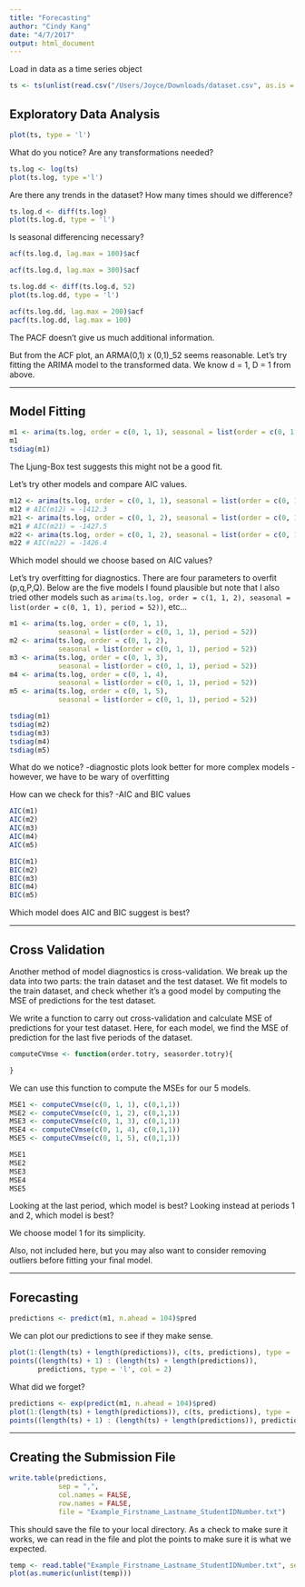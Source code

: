 ```yaml
---
title: "Forecasting"
author: "Cindy Kang"
date: "4/7/2017"
output: html_document
---
```


Load in data as a time series object
```r
ts <- ts(unlist(read.csv("/Users/Joyce/Downloads/dataset.csv", as.is = TRUE)))
```


## Exploratory Data Analysis

```r
plot(ts, type = 'l')
```

What do you notice? Are any transformations needed?


```r
ts.log <- log(ts)
plot(ts.log, type ='l')
```

Are there any trends in the dataset? How many times should we difference?


```r
ts.log.d <- diff(ts.log)
plot(ts.log.d, type = 'l')
```

Is seasonal differencing necessary?


```r
acf(ts.log.d, lag.max = 100)$acf
```

```r
acf(ts.log.d, lag.max = 300)$acf
```

```r
ts.log.dd <- diff(ts.log.d, 52)
plot(ts.log.dd, type = 'l')
```

```r
acf(ts.log.dd, lag.max = 200)$acf
pacf(ts.log.dd, lag.max = 100)
```

The PACF doesn't give us much additional information. 

But from the ACF plot, an ARMA(0,1) x (0,1)_52 seems reasonable. Let's try fitting the ARIMA model to the transformed data. We know d = 1, D = 1 from above.

---

## Model Fitting 

```r
m1 <- arima(ts.log, order = c(0, 1, 1), seasonal = list(order = c(0, 1, 1), period = 52))
m1
tsdiag(m1)
```

The Ljung-Box test suggests this might not be a good fit.

Let's try other models and compare AIC values.

```r
m12 <- arima(ts.log, order = c(0, 1, 1), seasonal = list(order = c(0, 1, 2), period = 52))
m12 # AIC(m12) = -1412.3
m21 <- arima(ts.log, order = c(0, 1, 2), seasonal = list(order = c(0, 1, 1), period = 52))
m21 # AIC(m21) = -1427.5 
m22 <- arima(ts.log, order = c(0, 1, 2), seasonal = list(order = c(0, 1, 2), period = 52))
m22 # AIC(m22) = -1426.4
```

Which model should we choose based on AIC values?

Let's try overfitting for diagnostics. There are four parameters to overfit (p,q,P,Q).
Below are the five models I found plausible but note that I also tried other models such as 
`arima(ts.log, order = c(1, 1, 2), seasonal = list(order = c(0, 1, 1), period = 52))`, etc...

```r
m1 <- arima(ts.log, order = c(0, 1, 1), 
            seasonal = list(order = c(0, 1, 1), period = 52)) 
m2 <- arima(ts.log, order = c(0, 1, 2), 
            seasonal = list(order = c(0, 1, 1), period = 52))
m3 <- arima(ts.log, order = c(0, 1, 3), 
            seasonal = list(order = c(0, 1, 1), period = 52))
m4 <- arima(ts.log, order = c(0, 1, 4), 
            seasonal = list(order = c(0, 1, 1), period = 52))
m5 <- arima(ts.log, order = c(0, 1, 5), 
            seasonal = list(order = c(0, 1, 1), period = 52))
```


```r
tsdiag(m1)
tsdiag(m2)
tsdiag(m3) 
tsdiag(m4) 
tsdiag(m5) 
```


What do we notice?
-diagnostic plots look better for more complex models
-however, we have to be wary of overfitting

How can we check for this?
-AIC and BIC values


```r
AIC(m1)
AIC(m2)
AIC(m3) 
AIC(m4)
AIC(m5) 

BIC(m1)
BIC(m2)
BIC(m3) 
BIC(m4)
BIC(m5)
```


Which model does AIC and BIC suggest is best?




---

## Cross Validation

Another method of model diagnostics is cross-validation. We break up the data into two parts: the train dataset and the test dataset. We fit models to the train dataset, and check whether it's a good model by computing the MSE of predictions for the test dataset. 

We write a function to carry out cross-validation and calculate MSE of predictions for your test dataset. Here, for each model, we find the MSE of prediction for the last five periods of the dataset. 

```r
computeCVmse <- function(order.totry, seasorder.totry){

}
```


We can use this function to compute the MSEs for our 5 models.

```r
MSE1 <- computeCVmse(c(0, 1, 1), c(0,1,1))
MSE2 <- computeCVmse(c(0, 1, 2), c(0,1,1))
MSE3 <- computeCVmse(c(0, 1, 3), c(0,1,1))
MSE4 <- computeCVmse(c(0, 1, 4), c(0,1,1))
MSE5 <- computeCVmse(c(0, 1, 5), c(0,1,1))

MSE1
MSE2
MSE3
MSE4
MSE5
```

Looking at the last period, which model is best?
Looking instead at periods 1 and 2, which model is best?

We choose model 1 for its simplicity. 

Also, not included here, but you may also want to consider removing outliers before fitting your final model.

---

## Forecasting

```r
predictions <- predict(m1, n.ahead = 104)$pred
```

We can plot our predictions to see if they make sense.

```r
plot(1:(length(ts) + length(predictions)), c(ts, predictions), type = 'l', col = 1)
points((length(ts) + 1) : (length(ts) + length(predictions)), 
       predictions, type = 'l', col = 2)
```


What did we forget?

```r
predictions <- exp(predict(m1, n.ahead = 104)$pred)
plot(1:(length(ts) + length(predictions)), c(ts, predictions), type = 'l', col = 1)
points((length(ts) + 1) : (length(ts) + length(predictions)), predictions, type = 'l', col = 2)
```


---

## Creating the Submission File

```r
write.table(predictions,
            sep = ",",
            col.names = FALSE,
            row.names = FALSE,
            file = "Example_Firstname_Lastname_StudentIDNumber.txt")

```

This should save the file to your local directory. As a check to make sure it works, we can read in the file and plot the points to make sure it is what we expected.

```r
temp <- read.table("Example_Firstname_Lastname_StudentIDNumber.txt", sep = ",")
plot(as.numeric(unlist(temp)))
```












